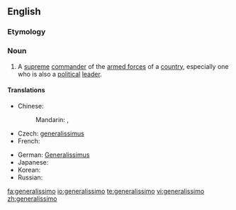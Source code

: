 ==English==
{{wikipedia}}

===Etymology===
{{etyl|it}}

===Noun===
{{en-noun}}

# {{military}} A [[supreme]] [[commander]] of the [[armed forces]] of a [[country]], especially one who is also a [[political]] [[leader]].

====Translations====
{{trans-top|supreme commander}}
* Chinese:
*: Mandarin: {{t|zh|大元帥|sc=Hani}},  {{t|zh|大元帅|tr=dàyuánshuài|sc=Hani}}
* Czech: [[generalissimus]] {{m}}
* French: {{t|fr|généralissime|m}}
{{trans-mid}}
* German: [[Generalissimus]] {{m}}
* Japanese: {{t|ja|総統|tr=そうとう, sōtō|sc=Jpan}}
* Korean: {{t|ko|총통|sc=Kore}}
* Russian: {{t|ru|генералиссимус|m|tr=generalíssimus|sc=Cyrl}}
{{trans-bottom}}

[[fa:generalissimo]]
[[io:generalissimo]]
[[te:generalissimo]]
[[vi:generalissimo]]
[[zh:generalissimo]]